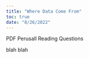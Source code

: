 ```yaml
---
title: "Where Data Come From"
toc: true
date: "8/26/2022"
---
```


[PDF]{.btn .btn-primary} [Perusall]{.btn .btn-primary} [Reading Questions]{.btn .btn-success}


blah blah